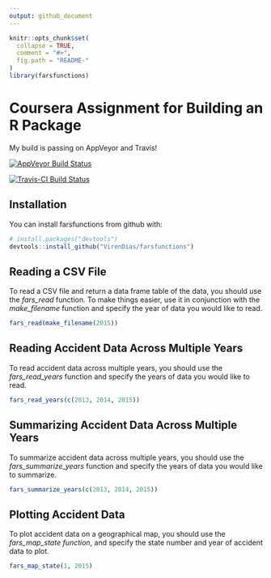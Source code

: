 ```yaml
---
output: github_document
---
```


<!-- README.md is generated from README.Rmd. Please edit that file -->

```r
knitr::opts_chunk$set(
  collapse = TRUE,
  comment = "#>",
  fig.path = "README-"
)
library(farsfunctions)
```

# Coursera Assignment for Building an R Package

My build is passing on AppVeyor and Travis!

[![AppVeyor Build Status](https://ci.appveyor.com/api/projects/status/github/VirenDias/farsfunctions?branch=master&svg=true)](https://ci.appveyor.com/project/VirenDias/farsfunctions)

[![Travis-CI Build Status](https://travis-ci.org/VirenDias/farsfunctions.svg?branch=master)](https://travis-ci.org/VirenDias/farsfunctions)

## Installation

You can install farsfunctions from github with:

```r
# install.packages("devtools")
devtools::install_github("VirenDias/farsfunctions")
```

## Reading a CSV File

To read a CSV file and return a data frame table of the data, you should use the *fars_read* function. To make things easier, use it in conjunction with the *make_filename* function and specify the year of data you would like to read.

```r
fars_read(make_filename(2015))
```

## Reading Accident Data Across Multiple Years

To read accident data across multiple years, you should use the *fars_read_years* function and specify the years of data you would like to read.

```r
fars_read_years(c(2013, 2014, 2015))
```

## Summarizing Accident Data Across Multiple Years

To summarize accident data across multiple years, you should use the *fars_summarize_years* function and specify the years of data you would like to summarize.

```r
fars_summarize_years(c(2013, 2014, 2015))
```

## Plotting Accident Data

To plot accident data on a geographical map, you should use the *fars_map_state function*, and specify the state number and year of accident data to plot.

```r
fars_map_state(1, 2015)
```
